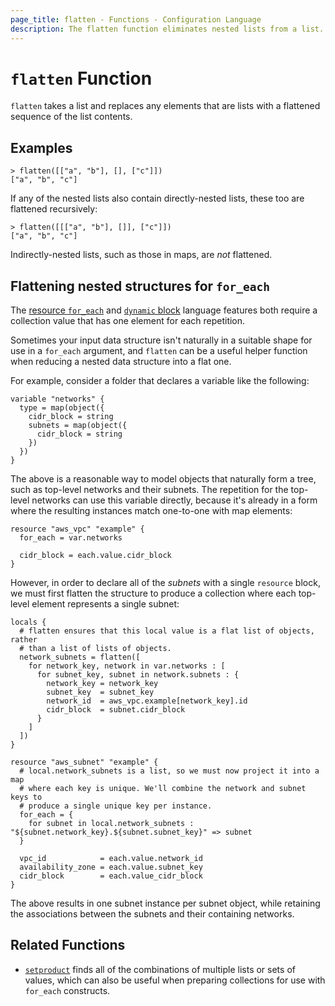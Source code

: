 ```yaml
---
page_title: flatten - Functions - Configuration Language
description: The flatten function eliminates nested lists from a list.
---
```


# `flatten` Function

`flatten` takes a list and replaces any elements that are lists with a
flattened sequence of the list contents.

## Examples

```shell-session
> flatten([["a", "b"], [], ["c"]])
["a", "b", "c"]
```

If any of the nested lists also contain directly-nested lists, these too are
flattened recursively:

```shell-session
> flatten([[["a", "b"], []], ["c"]])
["a", "b", "c"]
```

Indirectly-nested lists, such as those in maps, are _not_ flattened.

## Flattening nested structures for `for_each`

The
[resource `for_each`](https://www.terraform.io/docs/configuration/resources.html#for_each-multiple-resource-instances-defined-by-a-map-or-set-of-strings)
and
[`dynamic` block](/docs/templates/hcl_templates/expressions#dynamic-blocks)
language features both require a collection value that has one element for
each repetition.

Sometimes your input data structure isn't naturally in a suitable shape for
use in a `for_each` argument, and `flatten` can be a useful helper function
when reducing a nested data structure into a flat one.

For example, consider a folder that declares a variable like the following:

```hcl
variable "networks" {
  type = map(object({
    cidr_block = string
    subnets = map(object({
      cidr_block = string
    })
  })
}
```

The above is a reasonable way to model objects that naturally form a tree,
such as top-level networks and their subnets. The repetition for the top-level
networks can use this variable directly, because it's already in a form
where the resulting instances match one-to-one with map elements:

```hcl
resource "aws_vpc" "example" {
  for_each = var.networks

  cidr_block = each.value.cidr_block
}
```

However, in order to declare all of the _subnets_ with a single `resource`
block, we must first flatten the structure to produce a collection where each
top-level element represents a single subnet:

```hcl
locals {
  # flatten ensures that this local value is a flat list of objects, rather
  # than a list of lists of objects.
  network_subnets = flatten([
    for network_key, network in var.networks : [
      for subnet_key, subnet in network.subnets : {
        network_key = network_key
        subnet_key  = subnet_key
        network_id  = aws_vpc.example[network_key].id
        cidr_block  = subnet.cidr_block
      }
    ]
  ])
}

resource "aws_subnet" "example" {
  # local.network_subnets is a list, so we must now project it into a map
  # where each key is unique. We'll combine the network and subnet keys to
  # produce a single unique key per instance.
  for_each = {
    for subnet in local.network_subnets : "${subnet.network_key}.${subnet.subnet_key}" => subnet
  }

  vpc_id            = each.value.network_id
  availability_zone = each.value.subnet_key
  cidr_block        = each.value_cidr_block
}
```

The above results in one subnet instance per subnet object, while retaining
the associations between the subnets and their containing networks.

## Related Functions

- [`setproduct`](/docs/templates/hcl_templates/functions/collection/setproduct) finds all of the combinations of multiple
  lists or sets of values, which can also be useful when preparing collections
  for use with `for_each` constructs.

